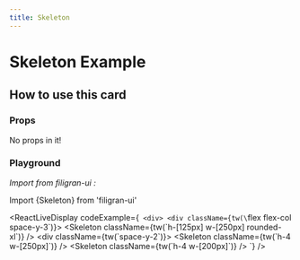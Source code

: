 ```yaml
---
title: Skeleton
---
```


# Skeleton Example

<div className="flex flex-col space-y-3">
  <Skeleton className="h-[125px] w-[250px] rounded-xl" />
  <div className="space-y-2">
    <Skeleton className="h-4 w-[250px]" />
    <Skeleton className="h-4 w-[200px]" />
  </div>
</div>

## How to use this card

### Props

No props in it!

### Playground

_Import from filigran-ui :_

Import \{Skeleton\} from 'filigran-ui'

<ReactLiveDisplay
  codeExample={`
          <div>
            <div className={tw(\`flex flex-col space-y-3\`)}>
              <Skeleton className={tw(\`h-[125px] w-[250px] rounded-xl\`)} />
              <div className={tw(\`space-y-2\`)}>
                <Skeleton className={tw(\`h-4 w-[250px]\`)} />
                <Skeleton className={tw(\`h-4 w-[200px]\`)} />
              </div>
            </div>
          </div>`}
/>
